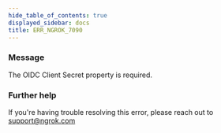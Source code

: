 ```yaml
---
hide_table_of_contents: true
displayed_sidebar: docs
title: ERR_NGROK_7090
---
```


### Message

The OIDC Client Secret property is required.

### Further help

If you're having trouble resolving this error, please reach out to [support@ngrok.com](mailto:support@ngrok.com?subject=Help%20with%20ERR_NGROK_7090)

